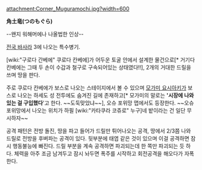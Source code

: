 attachment:Corner_Muguramochi.jpg?width=600

'''角土竜(つのもぐら)'''

--왠지 워해머에나 나올법한 인상--


[[전국 바사라]] 3에 나오는 특수병기.

[wiki:"구로다 간베에" 쿠로다 칸베에]가 어두운 토굴 안에서 설계한 물건으로[* 거기다 칸베에는 그때 두 손이 수갑과 철구로 구속되어있는 상태였다!!], 2개의 거대한 드릴을 쓰며 땅을 판다.

주로 쿠로다 칸베에가 보스로 나오는 스테이지에서 볼 수 있으며 [[모가미 요시아키]]가 보스로 나오는 하세도 성 전투에도 숨겨진 길에 존재하고[* 모가미의 말로는 ''''시장에 나와있는 걸 구입했다''''고 한다. ~~도둑맞았냐~~], 오슈 포위망 맵에서도 등장한다. ~~오슈 포위망에서 나오는 위치가 하필 [wiki:"카타쿠라 코쥬로" 누구]네 밭이라는 건 일단 무시하자~~

공격 패턴은 전방 돌진, 땅을 파고 들어가 드릴만 튀어나오는 공격, 땅에서 2/3쯤 나와 드릴로 전방을 후벼파는 공격이 있다. 뒷부분에 태엽 같은 것이 있으며 이걸 공격하면 잠시 행동불능에 빠진다. 드릴 부분을 계속 공격하면 파괴되는데 한 쪽만 파괴되는 듯 하다. 체력을 아주 조금 남겨두고 잠시 놔두면 폭주를 시작하고 회전공격을 해오다가 자폭한다.

